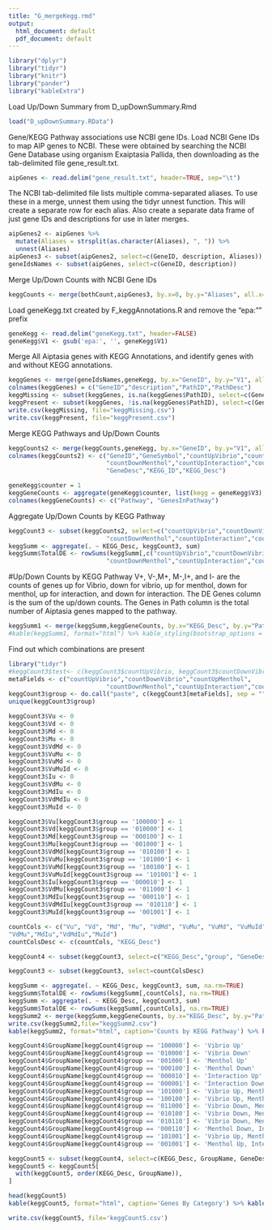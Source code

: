 ```yaml
---
title: "G_mergeKegg.rmd"
output:
  html_document: default
  pdf_document: default
---
```


```r
library("dplyr")
library("tidyr")
library("knitr")
library("pander")
library("kableExtra")
```

Load Up/Down Summary from D_upDownSummary.Rmd
```r
load("D_upDownSummary.RData")
```

Gene/KEGG Pathway associations use NCBI gene IDs. Load NCBI Gene IDs to map AIP genes to NCBI. These were obtained by searching the NCBI Gene Database using organism Exaiptasia Pallida, then downloading as the tab-delimited file gene_result.txt.
```r
aipGenes <- read.delim("gene_result.txt", header=TRUE, sep="\t")
```

The NCBI tab-delimited file lists multiple comma-separated aliases. To use these in a merge, unnest them using the tidyr unnest function. This will create a separate row for each alias. Also create a separate data frame of just gene IDs and descriptions for use in later merges.
```r
aipGenes2 <- aipGenes %>% 
  mutate(Aliases = strsplit(as.character(Aliases), ", ")) %>% 
  unnest(Aliases)
aipGenes3 <- subset(aipGenes2, select=c(GeneID, description, Aliases))
geneIdsNames <- subset(aipGenes, select=c(GeneID, description))
```

Merge Up/Down Counts with NCBI Gene IDs
```r
keggCounts <- merge(bothCount,aipGenes3, by.x=0, by.y="Aliases", all.x=FALSE)
```

Load geneKegg.txt created by F_keggAnnotations.R and remove the "epa:"" prefix
```r
geneKegg <- read.delim("geneKegg.txt", header=FALSE)
geneKegg$V1 <- gsub('epa:', '', geneKegg$V1)
```

Merge All Aiptasia genes with KEGG Annotations, and identify genes with and without KEGG annotations.
```r
keggGenes <- merge(geneIdsNames,geneKegg, by.x="GeneID", by.y="V1", all=TRUE)
colnames(keggGenes) = c("GeneID","description","PathID","PathDesc")
keggMissing <- subset(keggGenes, is.na(keggGenes$PathID), select=c(GeneID, description))
keggPresent <- subset(keggGenes, !is.na(keggGenes$PathID), select=c(GeneID, description, PathID, PathDesc))
write.csv(keggMissing, file="keggMissing.csv")
write.csv(keggPresent, file="keggPresent.csv")
```

Merge KEGG Pathways and Up/Down Counts
```r

keggCounts2 <- merge(keggCounts,geneKegg, by.x="GeneID", by.y="V1", all.x=FALSE)
colnames(keggCounts2) <- c("GeneID","GeneSymbol","countUpVibrio","countDownVibrio","countUpMenthol",
                           "countDownMenthol","countUpInteraction","countDownInteraction",
                           "GeneDesc","KEGG_ID","KEGG_Desc")
```

```r
geneKegg$counter = 1
keggGeneCounts <- aggregate(geneKegg$counter, list(kegg = geneKegg$V3), FUN=sum)
colnames(keggGeneCounts) <- c("Pathway", "GenesInPathway")
```

Aggregate Up/Down Counts by KEGG Pathway
```r
keggCount3 <- subset(keggCounts2, select=c("countUpVibrio","countDownVibrio","countUpMenthol",
                           "countDownMenthol","countUpInteraction","countDownInteraction","KEGG_Desc","GeneDesc"))
keggSumm <- aggregate(. ~ KEGG_Desc, keggCount3, sum)
keggSumm$TotalDE <- rowSums(keggSumm[,c("countUpVibrio","countDownVibrio","countUpMenthol",
                           "countDownMenthol","countUpInteraction","countDownInteraction")], na.rm=TRUE)
```

#Up/Down Counts by KEGG Pathway
V+, V-,M+, M-,I+, and I- are the counts of genes up for Vibrio, down for vibrio, up for menthol, down for menthol, up for interaction, and down for interaction. The DE Genes column is the sum of the up/down counts. The Genes in Path column is the total number of Aiptasia genes mapped to the pathway.
```r
keggSumm1 <- merge(keggSumm,keggGeneCounts, by.x="KEGG_Desc", by.y="Pathway", all.x=FALSE)
#kable(keggSumm1, format="html") %>% kable_styling(bootstrap_options = c("bordered"), position="left")
```

Find out which combinations are present
```r
library("tidyr")
#keggCount3$test<- c(keggCount3$countUpVibrio, keggCount3$countDownVibrio)
metaFields <- c("countUpVibrio","countDownVibrio","countUpMenthol",
                           "countDownMenthol","countUpInteraction","countDownInteraction")
keggCount3$group <- do.call("paste", c(keggCount3[metaFields], sep = ""))
unique(keggCount3$group)
```

```r
keggCount3$Vu <- 0
keggCount3$Vd <- 0
keggCount3$Md <- 0
keggCount3$Mu <- 0
keggCount3$VdMd <- 0
keggCount3$VuMu <- 0
keggCount3$VuMd <- 0
keggCount3$VuMuId <- 0
keggCount3$Iu <- 0
keggCount3$VdMu <- 0
keggCount3$MdIu <- 0
keggCount3$VdMdIu <- 0
keggCount3$MuId <- 0

keggCount3$Vu[keggCount3$group == '100000'] <- 1
keggCount3$Vd[keggCount3$group == '010000'] <- 1
keggCount3$Md[keggCount3$group == '000100'] <- 1
keggCount3$Mu[keggCount3$group == '001000'] <- 1
keggCount3$VdMd[keggCount3$group == '010100'] <- 1
keggCount3$VuMu[keggCount3$group == '101000'] <- 1
keggCount3$VuMd[keggCount3$group == '100100'] <- 1
keggCount3$VuMuId[keggCount3$group == '101001'] <- 1
keggCount3$Iu[keggCount3$group == '000010'] <- 1
keggCount3$VdMu[keggCount3$group == '011000'] <- 1
keggCount3$MdIu[keggCount3$group == '000110'] <- 1
keggCount3$VdMdIu[keggCount3$group == '010110'] <- 1
keggCount3$MuId[keggCount3$group == '001001'] <- 1

countCols <- c("Vu", "Vd", "Md", "Mu", "VdMd", "VuMu", "VuMd", "VuMuId","Iu",
"VdMu","MdIu","VdMdIu","MuId")
countColsDesc <- c(countCols, "KEGG_Desc")
```

```r
keggCount4 <- subset(keggCount3, select=c("KEGG_Desc","group", "GeneDesc"))
```

```r
keggCount3 <- subset(keggCount3, select=countColsDesc)
```

```r
keggSumm <- aggregate(. ~ KEGG_Desc, keggCount3, sum, na.rm=TRUE)
keggSumm$TotalDE <- rowSums(keggSumm[,countCols], na.rm=TRUE)
keggSumm <- aggregate(. ~ KEGG_Desc, keggCount3, sum)
keggSumm$TotalDE <- rowSums(keggSumm[,countCols], na.rm=TRUE)
keggSumm2 <- merge(keggSumm,keggGeneCounts, by.x="KEGG_Desc", by.y="Pathway", all.x=FALSE)
write.csv(keggSumm2,file="keggSumm2.csv")
kable(keggSumm2, format="html", caption='Counts by KEGG Pathway') %>% kable_styling(bootstrap_options = c("bordered"), position="left")
```

```r
keggCount4$GroupName[keggCount4$group == '100000'] <- 'Vibrio Up'
keggCount4$GroupName[keggCount4$group == '010000'] <- 'Vibrio Down'
keggCount4$GroupName[keggCount4$group == '001000'] <- 'Menthol Up'
keggCount4$GroupName[keggCount4$group == '000100'] <- 'Menthol Down'
keggCount4$GroupName[keggCount4$group == '000010'] <- 'Interaction Up'
keggCount4$GroupName[keggCount4$group == '000001'] <- 'Interaction Down'
keggCount4$GroupName[keggCount4$group == '101000'] <- 'Vibrio Up, Menthol Up'
keggCount4$GroupName[keggCount4$group == '100100'] <- 'Vibrio Up, Menthol Down'
keggCount4$GroupName[keggCount4$group == '011000'] <- 'Vibrio Down, Menthol Up'
keggCount4$GroupName[keggCount4$group == '010100'] <- 'Vibrio Down, Menthol Down'
keggCount4$GroupName[keggCount4$group == '010110'] <- 'Vibrio Down, Menthol Down, Interaction Up'
keggCount4$GroupName[keggCount4$group == '000110'] <- 'Menthol Down, Interaction Up'
keggCount4$GroupName[keggCount4$group == '101001'] <- 'Vibrio Up, Menthol Up, Interaction Down'
keggCount4$GroupName[keggCount4$group == '001001'] <- 'Menthol Up, Interaction Down'

keggCount5 <- subset(keggCount4, select=c(KEGG_Desc, GroupName, GeneDesc))
keggCount5 <- keggCount5[
  with(keggCount5, order(KEGG_Desc, GroupName)),
]

head(keggCount5)
kable(keggCount5, format="html", caption='Genes By Category') %>% kable_styling(bootstrap_options = c("bordered"), position="left")

write.csv(keggCount5, file='keggCount5.csv')
```